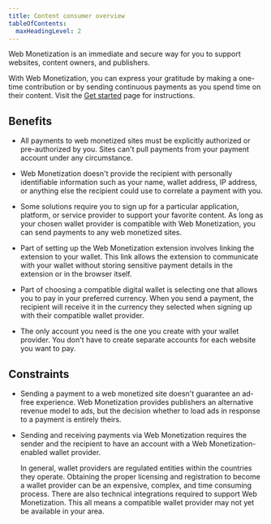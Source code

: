 ```yaml
---
title: Content consumer overview
tableOfContents:
  maxHeadingLevel: 2
---
```



Web Monetization is an immediate and secure way for you to support websites, content owners, and publishers. 

With Web Monetization, you can express your gratitude by making a one-time contribution or by sending continuous payments as you spend time on their content. Visit the [Get started](/supporters/get-started) page for instructions.

## Benefits

- <EmphasisText text="Control who, when, and how much to pay." />All payments to web monetized sites must be explicitly authorized or pre-authorized by you. Sites can't pull payments from your payment account under any circumstance.

- <EmphasisText text="Your payments are private." />Web Monetization doesn't provide the recipient with personally identifiable information such as your name, wallet address, IP address, or anything else the recipient could use to correlate a payment with you.

- <EmphasisText text="You choose your wallet provider." />Some solutions require you to sign up for a particular application, platform, or service provider to support your favorite content. As long as your chosen wallet provider is compatible with Web Monetization, you can send payments to any web monetized sites.

- <EmphasisText text="Your payment details are stored with your wallet." />Part of setting up the Web Monetization extension involves linking the extension to your wallet. This link allows the extension to communicate with your wallet without storing sensitive payment details in the extension or in the browser itself.

- <EmphasisText text="Web Monetization isn't tied to a specific currency." />Part of choosing a compatible digital wallet is selecting one that allows you to pay in your preferred currency. When you send a payment, the recipient will receive it in the currency they selected when signing up with their compatible wallet provider.

- <EmphasisText text="There's no separate Web Monetization account(s)." />The only account you need is the one you create with your wallet provider. You don't have to create separate accounts for each website you want to pay.

## Constraints

- <EmphasisText text="Web Monetization isn't an ad blocker." />Sending a payment to a web monetized site doesn't guarantee an ad-free experience. Web Monetization provides publishers an alternative revenue model to ads, but the decision whether to load ads in response to a payment is entirely theirs.

- <EmphasisText text="The network of Web Monetization-enabled wallet providers is nascent, but growing." />Sending and receiving payments via Web Monetization requires the sender and the recipient to have an account with a Web Monetization-enabled wallet provider.<p>In general, wallet providers are regulated entities within the countries they operate. Obtaining the proper licensing and registration to become a wallet provider can be an expensive, complex, and time consuming process. There are also technical integrations required to support Web Monetization. This all means a compatible wallet provider may not yet be available in your area.</p>
